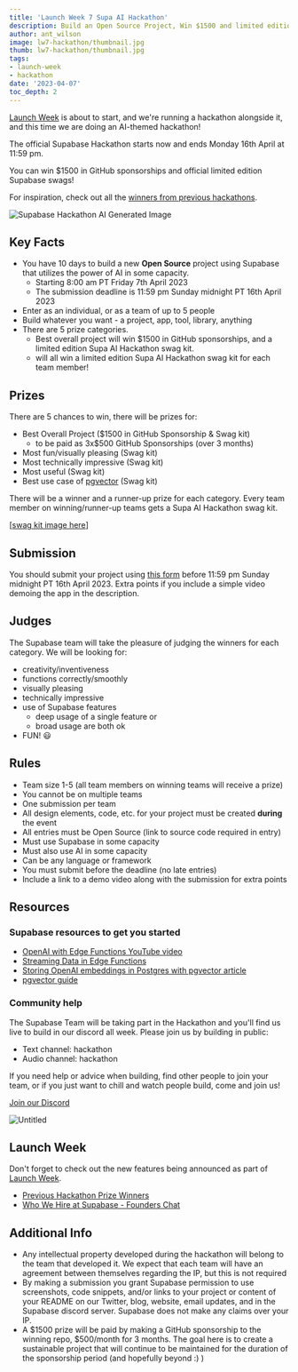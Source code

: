 ```yaml
---
title: 'Launch Week 7 Supa AI Hackathon'
description: Build an Open Source Project, Win $1500 and limited edition Supa AI swag packs!
author: ant_wilson
image: lw7-hackathon/thumbnail.jpg
thumb: lw7-hackathon/thumbnail.jpg
tags:
- launch-week
- hackathon
date: '2023-04-07'
toc_depth: 2
---
```


[Launch Week](https://supabase.com/launch-week) is about to start, and we're running a hackathon alongside it, and this time we are doing an AI-themed hackathon!

The official Supabase Hackathon starts now and ends Monday 16th April at 11:59 pm.

You can win $1500 in GitHub sponsorships and official limited edition Supabase swags!

For inspiration, check out all the [winners from previous hackathons](https://supabase.com/blog/tags/hackathon).

![Supabase Hackathon AI Generated Image](/images/blog/lw7-hackathon/supabase-hackathon-ai-generated.png)

## Key Facts

- You have 10 days to build a new **Open Source** project using Supabase that utilizes the power of AI in some capacity.
    - Starting 8:00 am PT Friday 7th April 2023
    - The submission deadline is 11:59 pm Sunday midnight PT 16th April 2023
- Enter as an individual, or as a team of up to 5 people
- Build whatever you want - a project, app, tool, library, anything
- There are 5 prize categories.
    - Best overall project will win $1500 in GitHub sponsorships, and a limited edition Supa AI Hackathon swag kit.
    - will all win a limited edition Supa AI Hackathon swag kit for each team member!

## Prizes

There are 5 chances to win, there will be prizes for:

- Best Overall Project ($1500 in GitHub Sponsorship & Swag kit)
    - to be paid as 3x$500 GitHub Sponsorships (over 3 months)
- Most fun/visually pleasing (Swag kit)
- Most technically impressive (Swag kit)
- Most useful (Swag kit)
- Best use case of [pgvector](https://supabase.com/docs/guides/database/extensions/pgvector) (Swag kit)

There will be a winner and a runner-up prize for each category. Every team member on winning/runner-up teams gets a Supa AI Hackathon swag kit.

[[swag kit image here](https://www.notion.so/Hackathon-prize-logo-blog-asset-11a17c09e18d4f84a12cb5fed9d2140f)]

## Submission

You should submit your project using [this form](https://www.madewithsupabase.com/launch-week-7) before 11:59 pm Sunday midnight PT 16th April 2023. Extra points if you include a simple video demoing the app in the description. 

## Judges

The Supabase team will take the pleasure of judging the winners for each category.
We will be looking for:

- creativity/inventiveness
- functions correctly/smoothly
- visually pleasing
- technically impressive
- use of Supabase features
    - deep usage of a single feature or
    - broad usage are both ok
- FUN! 😃

## Rules

- Team size 1-5 (all team members on winning teams will receive a prize)
- You cannot be on multiple teams
- One submission per team
- All design elements, code, etc. for your project must be created **during** the event
- All entries must be Open Source (link to source code required in entry)
- Must use Supabase in some capacity
- Must also use AI in some capacity
- Can be any language or framework
- You must submit before the deadline (no late entries)
- Include a link to a demo video along with the submission for extra points

## Resources

### Supabase resources to get you started

- [OpenAI with Edge Functions YouTube video](https://www.youtube.com/watch?v=29p8kIqyU_Y)
- [Streaming Data in Edge Functions](https://www.youtube.com/watch?v=9N66JBRLNYU)
- [Storing OpenAI embeddings in Postgres with pgvector article](https://supabase.com/blog/openai-embeddings-postgres-vector)
- [pgvector guide](https://supabase.com/docs/guides/database/extensions/pgvector)

### Community help

The Supabase Team will be taking part in the Hackathon and you'll find us live to build in our discord all week. Please join us by building in public:

- Text channel: hackathon
- Audio channel: hackathon

If you need help or advice when building, find other people to join your team, or if you just want to chill and watch people build, come and join us!

[Join our Discord](https://discord.supabase.com/)

![Untitled](https://s3-us-west-2.amazonaws.com/secure.notion-static.com/eb4bf3cd-6751-4d57-b6f4-42655f985db5/Untitled.png)

## Launch Week

Don't forget to check out the new features being announced as part of [Launch Week](https://www.notion.so/launch-week).

- [Previous Hackathon Prize Winners](https://supabase.com/blog/launch-week-5-hackathon-winners)
- [Who We Hire at Supabase - Founders Chat](https://youtu.be/-BG9XptyCKI)

## Additional Info

- Any intellectual property developed during the hackathon will belong to the team that developed it. We expect that each team will have an agreement between themselves regarding the IP, but this is not required
- By making a submission you grant Supabase permission to use screenshots, code snippets, and/or links to your project or content of your README on our Twitter, blog, website, email updates, and in the Supabase discord server. Supabase does not make any claims over your IP.
- A $1500 prize will be paid by making a GitHub sponsorship to the winning repo, $500/month for 3 months. The goal here is to create a sustainable project that will continue to be maintained for the duration of the sponsorship period (and hopefully beyond :) )